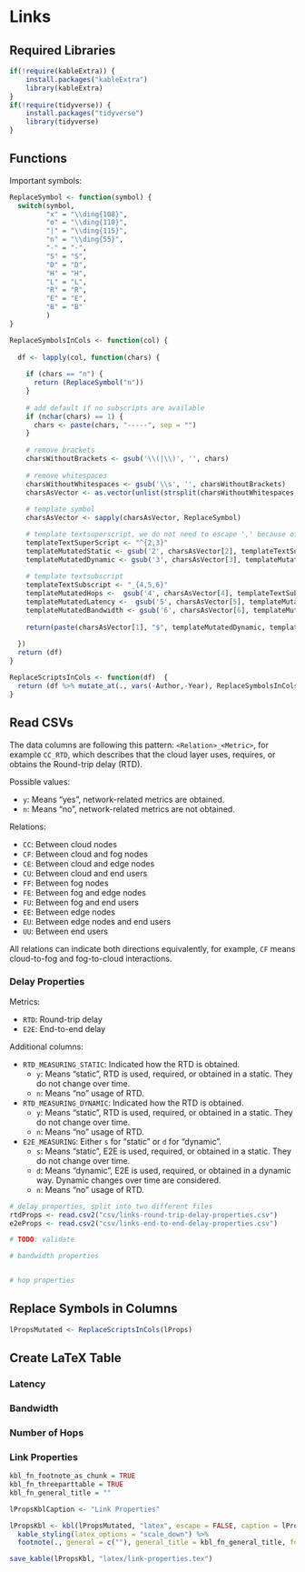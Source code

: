 # Links

## Required Libraries

```r
if(!require(kableExtra)) {
    install.packages("kableExtra")
    library(kableExtra)
}
if(!require(tidyverse)) {
    install.packages("tidyverse")
    library(tidyverse)
}
```

## Functions

Important symbols:

```r
ReplaceSymbol <- function(symbol) {
  switch(symbol,
         "x" = "\\ding{108}",
         "o" = "\\ding{110}",
         "|" = "\\ding{115}",
         "n" = "\\ding{55}",
         "-" = "-",
         "S" = "S",
         "D" = "D",
         "H" = "H",
         "L" = "L",
         "R" = "R",
         "E" = "E",
         "B" = "B"
         )
}

ReplaceSymbolsInCols <- function(col) {
  
  df <- lapply(col, function(chars) {
  
    if (chars == "n") {
      return (ReplaceSymbol("n"))
    }
    
    # add default if no subscripts are available
    if (nchar(chars) == 1) {
      chars <- paste(chars, "-----", sep = "")
    }
    
    # remove brackets
    charsWithoutBrackets <- gsub('\\(|\\)', '', chars)
    
    # remove whitespaces
    charsWithoutWhitespaces <- gsub('\\s', '', charsWithoutBrackets)
    charsAsVector <- as.vector(unlist(strsplit(charsWithoutWhitespaces,"")))
    
    # template symbol
    charsAsVector <- sapply(charsAsVector, ReplaceSymbol)

    # template textsuperscript, we do not need to escape ',' because of latex math mode
    templateTextSuperScript <- "^{2,3}"
    templateMutatedStatic <- gsub('2', charsAsVector[2], templateTextSuperScript)
    templateMutatedDynamic <- gsub('3', charsAsVector[3], templateMutatedStatic)
    
    # template textsubscript
    templateTextSubscript <- "_{4,5,6}"
    templateMutatedHops <-  gsub('4', charsAsVector[4], templateTextSubscript)
    templateMutatedLatency <-  gsub('5', charsAsVector[5], templateMutatedHops)
    templateMutatedBandwidth <- gsub('6', charsAsVector[6], templateMutatedLatency)
    
    return(paste(charsAsVector[1], "$", templateMutatedDynamic, templateMutatedBandwidth, "$", sep=""))
  
  })
  return (df)
}

ReplaceScriptsInCols <- function(df)  {
  return (df %>% mutate_at(., vars(-Author,-Year), ReplaceSymbolsInCols))
}
```

## Read CSVs

The data columns are following this pattern: `<Relation>_<Metric>`,  for example `CC_RTD`, which describes that the cloud layer uses, requires, or obtains the Round-trip delay (RTD).

Possible values:

- `y`: Means "yes", network-related metrics are obtained.
- `n`: Means "no", network-related metrics are not obtained.

Relations:

- `CC`: Between cloud nodes
- `CF`: Between cloud and fog nodes
- `CE`: Between cloud and edge nodes
- `CU`: Between cloud and end users
- `FF`: Between fog nodes
- `FE`: Between fog and edge nodes
- `FU`: Between fog and end users
- `EE`: Between edge nodes
- `EU`: Between edge nodes and end users
- `UU`: Between end users

All relations can indicate both directions equivalently, for example, `CF` means cloud-to-fog and fog-to-cloud interactions. 

### Delay Properties

Metrics:

- `RTD`: Round-trip delay
- `E2E`: End-to-end delay

Additional columns:

- `RTD_MEASURING_STATIC`: Indicated how the RTD is obtained.
  - `y`: Means "static", RTD is used, required, or obtained in a static. They do not change over time.
  - `n`: Means "no" usage of RTD.
- `RTD_MEASURING_DYNAMIC`: Indicated how the RTD is obtained.
  - `y`: Means "static", RTD is used, required, or obtained in a static. They do not change over time.
  - `n`: Means "no" usage of RTD. 
  
  
  
- `E2E_MEASURING`: Either `s` for "static" or `d` for "dynamic".
  - `s`: Means "static", E2E is used, required, or obtained in a static. They do not change over time.
  - `d`: Means "dynamic", E2E is used, required, or obtained in a dynamic way. Dynamic changes over time are considered.
  - `n`: Means "no" usage of RTD.

```r
# delay properties, split into two different files
rtdProps <- read.csv2("csv/links-round-trip-delay-properties.csv")
e2eProps <- read.csv2("csv/links-end-to-end-delay-properties.csv")

# TODO: validate
```

```r
# bandwidth properties


# hop properties
```

## Replace Symbols in Columns

```r
lPropsMutated <- ReplaceScriptsInCols(lProps)
```

## Create LaTeX Table

### Latency

### Bandwidth

### Number of Hops

### Link Properties

```r
kbl_fn_footnote_as_chunk = TRUE
kbl_fn_threeparttable = TRUE
kbl_fn_general_title = ""

lPropsKblCaption <- "Link Properties"

lPropsKbl <- kbl(lPropsMutated, "latex", escape = FALSE, caption = lPropsKblCaption, booktabs = TRUE) %>% 
  kable_styling(latex_options = "scale_down") %>%
  footnote(., general = c(""), general_title = kbl_fn_general_title, footnote_as_chunk = kbl_fn_footnote_as_chunk, threeparttable = kbl_fn_threeparttable)

save_kable(lPropsKbl, "latex/link-properties.tex")
```

